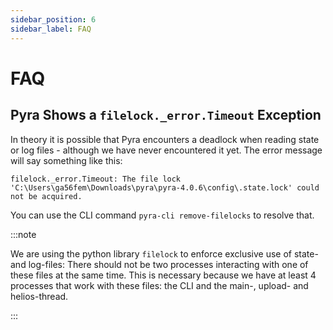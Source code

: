 ```yaml
---
sidebar_position: 6
sidebar_label: FAQ
---
```


# FAQ

## Pyra Shows a `filelock._error.Timeout` Exception

In theory it is possible that Pyra encounters a deadlock when reading state or log files - although we have never encountered it yet. The error message will say something like this:

```
filelock._error.Timeout: The file lock 'C:\Users\ga56fem\Downloads\pyra\pyra-4.0.6\config\.state.lock' could not be acquired.
```

You can use the CLI command `pyra-cli remove-filelocks` to resolve that.

:::note

We are using the python library `filelock` to enforce exclusive use of state- and log-files: There should not be two processes interacting with one of these files at the same time. This is necessary because we have at least 4 processes that work with these files: the CLI and the main-, upload- and helios-thread.

:::
